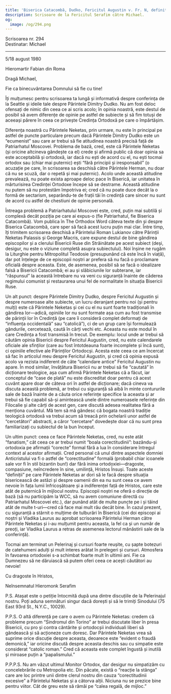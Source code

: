 ```yaml
---
title: 'Biserica Catacombă, Dudko, Fericitul Augustin v. Fr. N, definiții'
description: Scrisoare de la Fericitul Serafim către Michael.
og:
  image: /og/294.png
---
```


<div style={{textAlign:'right', fontFamily:'monospace'}}>Scrisoarea nr. 294</div>
<div style={{textAlign:'left', fontFamily:'monospace'}}>Destinatar: Michael</div>

---

5/18 august 1980

Hieromartir Fabian din Roma

Dragă Michael,

Fie ca binecuvântarea Domnului să fie cu tine!

Îți mulțumesc pentru scrisoarea ta lungă și informativă despre conferința de la Seattle și ideile tale despre Părintele Dimitry Dudko. Nu am fost deloc ofensați de nimic din ceea ce ai scris acolo; în opinia noastră, este destul de posibil să avem diferențe de opinie pe astfel de subiecte și să fim totuși de aceeași părere în ceea ce privește Credința Ortodoxă pe care o împărtășim.

Diferența noastră cu Părintele Neketas, prin urmare, nu este în principal pe astfel de puncte particulare precum dacă Părintele Dimitry Dudko este un “ecumenist” sau care ar trebui să fie atitudinea noastră precisă față de Patriarhatul Moscovei. Problema de bază, cred, este că Părintele Neketas (și oricine altcineva gândește ca el) crede și afirmă public că doar opinia sa este acceptabilă și ortodoxă, iar dacă nu ești de acord cu el, nu ești tocmai ortodox sau (chiar mai puternic) ești “fără principii și iresponsabil” (o acuzație pe care, în scrisoarea sa deschisă către Părintele Herman, nu doar că nu se scuză, dar o repetă și mai puternic). Acolo unde această atitudine prevalează, nu poate exista aproape deloc pace în Biserică, iar unitatea în mărturisirea Credinței Ortodoxe începe să se destrame. Această atitudine nu putem să nu protestăm împotriva ei; cred că nu poate duce decât la o formă de sectarism, separându-te de frații tăi în credință care sincer nu sunt de acord cu astfel de chestiuni de opinie personală.

Întreaga problemă a Patriarhatului Moscovei este, cred, puțin mai subtilă și complexă decât poziția pe care ai expus-o (fie Patriarhatul, fie Biserica Catacombă). Vom publica în The Orthodox Word câteva texte din și despre Biserica Catacombă, care sper să facă acest lucru puțin mai clar. Între timp, îți trimitem scrisoarea deschisă a Părintelui Roman Lukianov către Părinții Neketas Palassis și George Macris, care expune destul de bine gândirea episcopilor și a clerului Bisericii Ruse din Străinătate pe acest subiect (deși, desigur, nu este o viziune completă asupra subiectului). Noi înșine ne rugăm la Liturghie pentru Mitropolitul Teodosie (presupunând că este încă în viață), dar pot înțelege de ce episcopii noștri ar prefera să nu facă o proclamare oficială despre aceasta. Este, de asemenea, posibil să se facă o idealizare falsă a Bisericii Catacombă; ei au și slăbiciunile lor subterane, iar “răspunsul” la această întrebare nu va veni cu siguranță înainte de căderea regimului comunist și restaurarea unui fel de normalitate în situația Bisericii Ruse.

Un alt punct: despre Părintele Dimitry Dudko, despre Fericitul Augustin și despre numeroase alte subiecte, un lucru deranjant pentru noi (și pentru mulți) este că Părintele Neketas și cei cu el nu sunt foarte tradiționali în gândirea lor—adică, opiniile lor nu sunt formate așa cum au fost transmise de părinții lor în Credință (pe care îi consideră complet deformați de “influența occidentală” sau “catolică”), ci de un grup care își formulează gândurile, cercetează, caută în cărți vechi etc. Aceasta nu este modul în care Credința a fost transmisă în trecut. De exemplu: locul unde ar trebui să căutăm opinia Bisericii despre Fericitul Augustin, cred, nu este calendarele oficiale ale sfinților (care au fost întotdeauna foarte incomplete și încă sunt), ci opiniile efective ale Părinților Ortodocși. Acesta este ceea ce am încercat să fac în articolul meu despre Fericitul Augustin, și cred că opinia expusă acolo va rezista indiferent de câte “calendare antice” Fericitul Augustin nu apare. În mod similar, învățătura Bisericii nu ar trebui să fie “cautată” în dicționare teologice, așa cum afirmă Părintele Neketas că a făcut, iar conceptul de “case de plată” nu este discreditat doar pentru că acest cuvânt apare doar de câteva ori în astfel de dicționare; dacă cineva va discuta această problemă, ar trebui cu siguranță să aibă în minte contururile sale de bază înainte de a căuta orice referințe specifice la aceasta și ar trebui să fie capabil să-și amintească unele dintre numeroasele referințe din Filocalie și alte cărți de acest gen, care discută adesea realitatea fără a menționa cuvântul. Mă tem să mă gândesc că bogata noastră tradiție teologică ortodoxă va trebui acum să treacă prin ochelarii unor astfel de “cercetători” abstracti, a căror “cercetare” dovedește doar că nu sunt prea familiarizați cu subiectul de la bun început.

Un ultim punct: ceea ce face Părintele Neketas, cred, nu este atât “fanatism,” cât ceea ce ar trebui numit “boala corectitudinii”: bazându-și ortodoxia pe afirmații “corecte” formal fără a lua în considerare întregul context al acestor afirmații. Cred personal că unul dintre aspectele domniei Anticristului va fi o astfel de “corectitudine” formală (probabil chiar icoanele sale vor fi în stil bizantin bun!) dar fără inima ortodoxiei—dragoste, compasiune, neîncredere în sine, umilință, Hristos Însuși. Toate aceste “definiții” pe care Părintele Neketas ar dori să le facă despre situația bisericească de astăzi și despre oamenii din ea nu sunt ceea ce avem nevoie în fața lumii înfricoșătoare și a indiferenței față de Hristos, care este atât de puternică în mijlocul nostru. Episcopii noștri ne oferă o direcție de bază (să nu participăm la WCC, să nu avem comuniune directă cu Patriarhatul Moscovei etc.), dar punând atât de multe puncte pe i și tăind atât de multe t-uri—cred că face mai mult rău decât bine. În cazul prezent, cu siguranță a stârnit o mulțime de tulburări în Biserică (cei doi episcopi ai noștri și Vladika Laurus au aprobat scrisoarea Părintelui Herman către Părintele Neketas și i-au mulțumit pentru aceasta, la fel ca și un număr de preoți, iar Vladika Laurus a retras de asemenea lectorul mănăstirii sale de la conferință).

Tocmai am terminat un Pelerinaj și cursuri foarte reușite, cu șapte botezuri de catehumeni adulți și mult interes arătat în prelegeri și cursuri. Atmosfera în favoarea ortodoxiei s-a schimbat foarte mult în ultimii ani. Fie ca Dumnezeu să ne dăruiască să putem oferi ceea ce acești căutători au nevoie!

Cu dragoste în Hristos,

Neînsemnatul Hieromonk Serafim

P.S. Atașat este o petiție întocmită după una dintre discuțiile de la Pelerinajul nostru. Poți aduna semnături singur dacă dorești și să le trimiți Sinodului (75 East 93rd St., N.Y.C., 10029).

P.P.S. O altă diferență pe care o avem cu Părintele Neketas: credem că probleme precum “Sindromul din Torino” ar trebui discutate liber în presa Bisericii, cu pro și contra cântărite și ortodocșii individuali liberi să gândească și să acționeze cum doresc. Dar Părintele Neketas vrea să suprime orice discuție despre aceasta, deoarece este “evident o fraudă demonică,” iar oricine discută despre aceasta deschis sau cu simpatie este considerat “catolic roman.” Cred că aceasta este complet îngustă și inutilă și miroase puțin a “papalismului.”

P.P.P.S. Nu am văzut ultimul Monitor Ortodox, dar desigur nu simpatizăm cu concelebrările cu Metropolia etc. Din păcate, există o “reacție la stânga” care are loc printre unii dintre clerul nostru din cauza “corectitudinii excesive” a Părintelui Neketas și a câtorva alții. Niciuna nu se prezice bine pentru viitor. Cât de greu este să rămâi pe “calea regală, de mijloc.”
